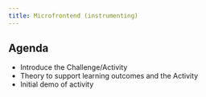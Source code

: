 ---
title: Microfrontend (instrumenting)
---

## Agenda

- Introduce the Challenge/Activity
- Theory to support learning outcomes and the Activity
- Initial demo of activity
